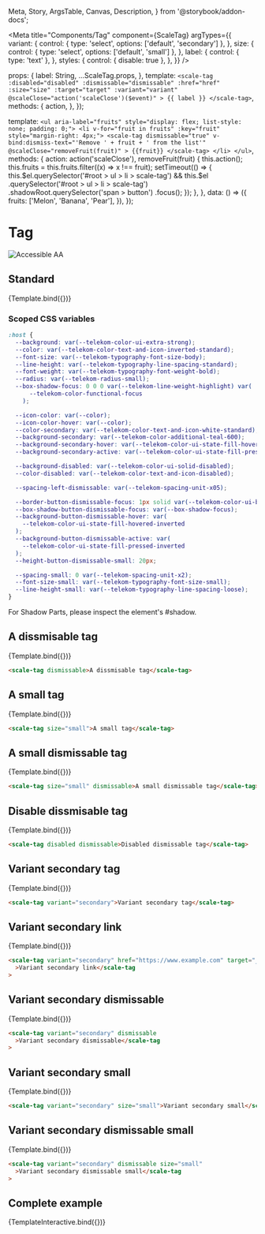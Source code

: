   Meta,
  Story,
  ArgsTable,
  Canvas,
  Description,
} from '@storybook/addon-docs';

<Meta
  title="Components/Tag"
  component={ScaleTag}
  argTypes={{
    variant: {
      control: { type: 'select', options: ['default', 'secondary'] },
    },
    size: {
      control: { type: 'select', options: ['default', 'small'] },
    },
    label: {
      control: { type: 'text' },
    },
    styles: {
      control: { disable: true },
    },
  }}
/>

  props: {
    label: String,
    ...ScaleTag.props,
  },
  template: `
    <scale-tag
      :disabled="disabled"
      :dismissable="dismissable"
      :href="href"
      :size="size"
      :target="target"
      :variant="variant"
      @scaleClose="action('scaleClose')($event)"
    >
    {{ label }}
    </scale-tag>
  `,
  methods: {
    action,
  },
});

  template: `
      <ul aria-label="fruits" style="display: flex; list-style: none; padding: 0;">
          <li v-for="fruit in fruits" :key="fruit" style="margin-right: 4px;">
            <scale-tag
                dismissable="true"
                v-bind:dismiss-text="'Remove ' + fruit + ' from the list'"
                @scaleClose="removeFruit(fruit)"
            >
                {{fruit}}
            </scale-tag>
          </li>
      </ul>
  `,
  methods: {
    action: action('scaleClose'),
    removeFruit(fruit) {
      this.action();
      this.fruits = this.fruits.filter((x) => x !== fruit);
      setTimeout(() => {
        this.$el.querySelector('#root > ul > li > scale-tag') &&
          this.$el
            .querySelector('#root > ul > li > scale-tag')
            .shadowRoot.querySelector('span > button')
            .focus();
      });
    },
  },
  data: () => ({
    fruits: ['Melon', 'Banana', 'Pear'],
  }),
});

<div
  style={{
    display: 'inline-flex',
    alignItems: 'center',
    justifyContent: 'space-between',
    width: '100%',
  }}
>
  <h1>Tag</h1>
  <img src="assets/aa.png" alt="Accessible AA" />
</div>

## Standard

<Canvas withSource="none">
  <Story
    name="Standard"
    args={{
      label: 'A tag',
    }}
  >
    {Template.bind({})}
  </Story>
</Canvas>

<ArgsTable story="Standard" />

### Scoped CSS variables

```css
:host {
  --background: var(--telekom-color-ui-extra-strong);
  --color: var(--telekom-color-text-and-icon-inverted-standard);
  --font-size: var(--telekom-typography-font-size-body);
  --line-height: var(--telekom-typography-line-spacing-standard);
  --font-weight: var(--telekom-typography-font-weight-bold);
  --radius: var(--telekom-radius-small);
  --box-shadow-focus: 0 0 0 var(--telekom-line-weight-highlight) var(
      --telekom-color-functional-focus
    );

  --icon-color: var(--color);
  --icon-color-hover: var(--color);
  --color-secondary: var(--telekom-color-text-and-icon-white-standard);
  --background-secondary: var(--telekom-color-additional-teal-600);
  --background-secondary-hover: var(--telekom-color-ui-state-fill-hovered);
  --background-secondary-active: var(--telekom-color-ui-state-fill-pressed);

  --background-disabled: var(--telekom-color-ui-solid-disabled);
  --color-disabled: var(--telekom-color-text-and-icon-disabled);

  --spacing-left-dismissable: var(--telekom-spacing-unit-x05);

  --border-button-dismissable-focus: 1px solid var(--telekom-color-ui-border-standard);
  --box-shadow-button-dismissable-focus: var(--box-shadow-focus);
  --background-button-dismissable-hover: var(
    --telekom-color-ui-state-fill-hovered-inverted
  );
  --background-button-dismissable-active: var(
    --telekom-color-ui-state-fill-pressed-inverted
  );
  --height-button-dismissable-small: 20px;

  --spacing-small: 0 var(--telekom-spacing-unit-x2);
  --font-size-small: var(--telekom-typography-font-size-small);
  --line-height-small: var(--telekom-typography-line-spacing-loose);
}
```

For Shadow Parts, please inspect the element's #shadow.

## A dissmisable tag

<Canvas withSource="none">
  <Story
    name="A dissmisable tag"
    args={{
      label: 'A dissmisable tag',
      dismissable: true,
    }}
  >
    {Template.bind({})}
  </Story>
</Canvas>

```html
<scale-tag dismissable>A dissmisable tag</scale-tag>
```

## A small tag

<Canvas withSource="none">
  <Story
    name="A small tag"
    args={{
      label: 'A small tag',
      size: 'small',
    }}
  >
    {Template.bind({})}
  </Story>
</Canvas>

```html
<scale-tag size="small">A small tag</scale-tag>
```

## A small dismissable tag

<Canvas withSource="none">
  <Story
    name="A small dismissable tag"
    args={{
      label: 'A small dismissable tag',
      size: 'small',
      dismissable: true,
    }}
  >
    {Template.bind({})}
  </Story>
</Canvas>

```html
<scale-tag size="small" dismissable>A small dismissable tag</scale-tag>
```

## Disable dissmisable tag

<Canvas withSource="none">
  <Story
    name="Disabled dismissable tag"
    args={{
      label: 'Disabled dismissable tag',
      disabled: true,
      dismissable: true,
    }}
  >
    {Template.bind({})}
  </Story>
</Canvas>

```html
<scale-tag disabled dismissable>Disabled dismissable tag</scale-tag>
```

## Variant secondary tag

<Canvas withSource="none">
  <Story
    name="Variant secondary tag"
    args={{
      label: 'Variant secondary tag',
      variant: 'secondary',
    }}
  >
    {Template.bind({})}
  </Story>
</Canvas>

```html
<scale-tag variant="secondary">Variant secondary tag</scale-tag>
```

## Variant secondary link

<Canvas withSource="none">
  <Story
    name="Variant secondary link"
    args={{
      label: 'Variant secondary link',
      variant: 'secondary',
      href: 'https://www.example.com',
      target: '_blank',
    }}
  >
    {Template.bind({})}
  </Story>
</Canvas>

```html
<scale-tag variant="secondary" href="https://www.example.com" target="_blank"
  >Variant secondary link</scale-tag
>
```

## Variant secondary dismissable

<Canvas withSource="none">
  <Story
    name="Variant secondary dismissable"
    args={{
      label: 'Variant secondary dismissable',
      variant: 'secondary',
      dismissable: true,
    }}
  >
    {Template.bind({})}
  </Story>
</Canvas>

```html
<scale-tag variant="secondary" dismissable
  >Variant secondary dismissable</scale-tag
>
```

## Variant secondary small

<Canvas withSource="none">
  <Story
    name="Variant secondary small"
    args={{
      label: 'Variant secondary small',
      variant: 'secondary',
      size: 'small',
    }}
  >
    {Template.bind({})}
  </Story>
</Canvas>

```html
<scale-tag variant="secondary" size="small">Variant secondary small</scale-tag>
```

## Variant secondary dismissable small

<Canvas withSource="none">
  <Story
    name="Variant secondary dismissable small"
    args={{
      label: 'Variant secondary dismissable small',
      variant: 'secondary',
      dismissable: true,
      size: 'small',
    }}
  >
    {Template.bind({})}
  </Story>
</Canvas>

```html
<scale-tag variant="secondary" dismissable size="small"
  >Variant secondary dismissable small</scale-tag
>
```

## Complete example

<Canvas withSource="none">
  <Story name="Complete example">{TemplateInteractive.bind({})}</Story>
</Canvas>
